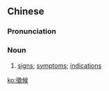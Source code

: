 {{also|徴候}}
==Chinese==
{{zh-forms|s=征候}}

===Pronunciation===
{{zh-pron
|m=zhēnghòu
|c=zing1 hau6
|mn=qz:cheng-hiō/xm:cheng-hō͘/zz:teng-hō͘
|cat=n
}}

===Noun===
{{zh-noun}}

# [[sign]]s; [[symptom]]s; [[indication]]s

[[ko:徵候]]
